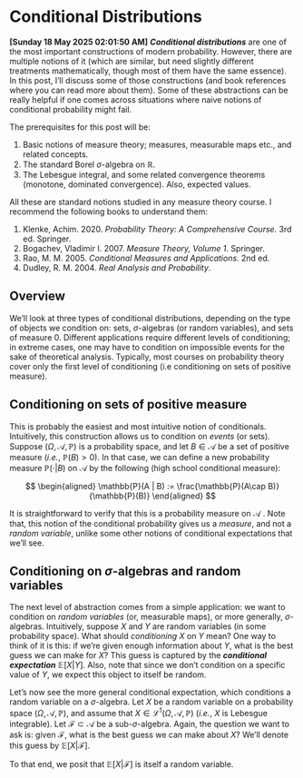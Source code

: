 # Conditional Distributions

**[Sunday 18 May 2025 02:01:50 AM]** _**Conditional distributions**_ are one of
the most important constructions of modern probability. However, there are
multiple notions of it (which are similar, but need slightly different
treatments mathematically, though most of them have the same essence). In this
post, I'll discuss some of those constructions (and book references where you
can read more about them). Some of these abstractions can be really helpful if
one comes across situations where naive notions of conditional probability might
fail.

The prerequisites for this post will be:

1. Basic notions of measure theory; measures, measurable maps etc., and related
   concepts.
2. The standard Borel $\sigma$-algebra on $\mathbb{R}$.
3. The Lebesgue integral, and some related convergence theorems (monotone,
   dominated convergence). Also, expected values.

All these are standard notions studied in any measure theory course. I recommend
the following books to understand them:

1. Klenke, Achim. 2020. _Probability Theory: A Comprehensive Course_. 3rd ed.
   Springer.
2. Bogachev, Vladimir I. 2007. _Measure Theory, Volume 1_. Springer.
3. Rao, M. M. 2005. _Conditional Measures and Applications_. 2nd ed.
4. Dudley, R. M. 2004. _Real Analysis and Probability_.

## Overview

We'll look at three types of conditional distributions, depending on the type of
objects we condition on: sets, $\sigma$-algebras (or random variables), and sets
of measure $0$. Different applications require different levels of conditioning;
in extreme cases, one may have to condition on impossible events for the sake of
theoretical analysis. Typically, most courses on probability theory cover only
the first level of conditioning (i.e conditioning on sets of positive measure).

## Conditioning on sets of positive measure

This is probably the easiest and most intuitive notion of conditionals.
Intuitively, this construction allows us to condition on _events_ (or sets).
Suppose $(\Omega, \mathcal{A}, \mathbb{P})$ is a probability space, and let
$B\in\mathcal{A}$ be a set of positive measure (_i.e._, $\mathbb{P}(B) > 0$). In
that case, we can define a new probability measure $\mathbb{P}(\cdot | B)$ on
$\mathcal{A}$ by the following (high school conditional measure):

$$
    \begin{aligned}
        \mathbb{P}(A | B) := \frac{\mathbb{P}(A\cap B)}{\mathbb{P}(B)}
    \end{aligned}
$$

It is straightforward to verify that this is a probability measure on
$\mathcal{A}$ . Note that, this notion of the conditional probability gives us a
_measure_, and not a _random variable_, unlike some other notions of conditional
expectations that we’ll see.

## Conditioning on $\sigma$-algebras and random variables

The next level of abstraction comes from a simple application: we want to
condition on _random variables_ (or, measurable maps), or more generally,
$\sigma$-algebras. Intuitively, suppose $X$ and $Y$ are random variables (in
some probability space). What should _conditioning_ $X$ on $Y$ mean? One way to
think of it is this: if we're given enough information about $Y$, what is the
best guess we can make for $X$? This guess is captured by the _**conditional
expectation**_ $\mathbb{E}[X | Y]$. Also, note that since we don't condition on
a specific value of $Y$, we expect this object to itself be random.

Let's now see the more general conditional expectation, which conditions a
random variable on a $\sigma$-algebra. Let $X$ be a random variable on a
probability space $(\Omega, \mathcal{A}, \mathbb{P})$, and assume that
$X\in\mathcal{L}^1(\Omega, \mathcal{A}, \mathbb{P})$ (_i.e._, $X$ is Lebesgue
integrable). Let $\mathcal{F}\subset\mathcal{A}$ be a sub-$\sigma$-algebra. Again,
the question we want to ask is: given $\mathcal{F}$, what is the best guess we can
make about $X$? We'll denote this guess by $\mathbb{E}[X | \mathcal{F}]$.

To that end, we posit that $\mathbb{E}[X | \mathcal{F}]$ is itself a random variable.


